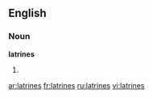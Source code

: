==English==
===Noun===
'''latrines'''
# {{plural of|[[latrine]]}}

[[ar:latrines]]
[[fr:latrines]]
[[ru:latrines]]
[[vi:latrines]]